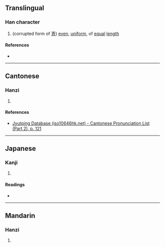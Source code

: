 {{character info}}
==Translingual==

===Han character===
{{Han char|rn=67|rad=文|as=06|sn=10|four=|canj=YKSJ|ids=⿱文耳}}

# (corrupted form of [[斉]]) [[even]], [[uniform]], of [[equal]] [[length]]

====References====
* {{Han ref|kx=0477.040|dkj=13459|dj=0835.010|hdz=32170.060|uh=658A|ud=25994}}

----

==Cantonese==

===Hanzi===
{{yue-hanzi|jyut=[[cai4]]|y=chai4}}

# {{rfdef|yue|sort=文06}}

====References====
* [http://www.iso10646hk.net/jp/document/download.jsp Jyutping Database (iso10646hk.net) - Cantonese Pronunciation List (Part 2), p. 121]

----

==Japanese==

===Kanji===
{{ja-kanji|grade=|rs=文06}}

# {{rfdef|ja|sort=文06}}

====Readings====
* {{ja-readings|on=[[せい]] (sei)|kun=[[ひとしい]] (hitoshii), [[あたる]] (ataru), [[はやい]] (hayai)}}

----

==Mandarin==

===Hanzi===
{{cmn-hanzi|pin=[[qí]] ([[qi2]])|wg=ch'i<sup>2</sup>}}

# {{rfdef|cmn|sort=文06}}